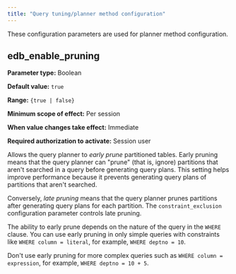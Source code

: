 ```yaml
---
title: "Query tuning/planner method configuration"
---
```


<div id="query_tuning_planner_method_configuration" class="registered_link"></div>

These configuration parameters are used for planner method configuration.

## edb_enable_pruning

**Parameter type:** Boolean

**Default value:** `true`

**Range:** `{true | false}`

**Minimum scope of effect:** Per session

**When value changes take effect:** Immediate

**Required authorization to activate:** Session user

Allows the query planner to *early prune* partitioned tables. Early pruning means that the query planner can "prune" (that is, ignore) partitions that aren't searched in a query before generating query plans. This setting helps improve performance because it prevents generating query plans of partitions that aren't searched.

Conversely, *late pruning* means that the query planner prunes partitions after generating query plans for each partition. The `constraint_exclusion` configuration parameter controls late pruning.

The ability to early prune depends on the nature of the query in the `WHERE` clause. You can use early pruning in only simple queries with constraints like `WHERE column = literal`, for example, `WHERE deptno = 10`.

Don't use early pruning for more complex queries such as `WHERE column = expression`, for example, `WHERE deptno = 10 + 5`.
